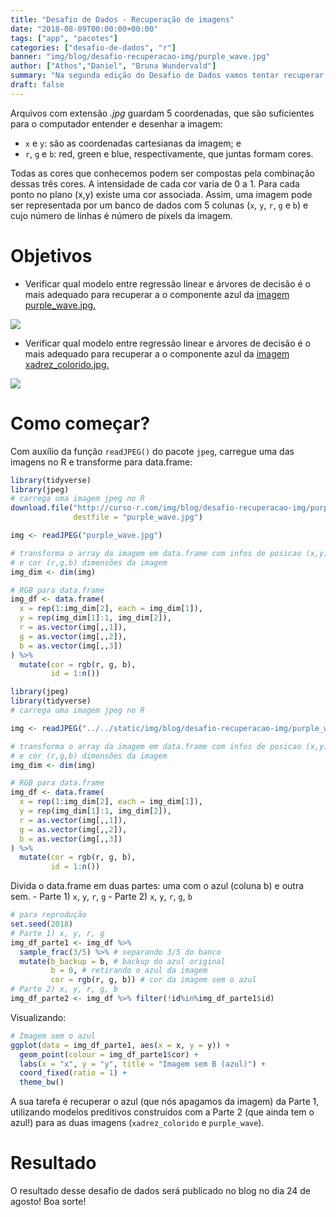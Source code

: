 ```yaml
---
title: "Desafio de Dados - Recuperação de imagens"
date: "2018-08-09T00:00:00+00:00"
tags: ["app", "pacotes"]
categories: ["desafio-de-dados", "r"]
banner: "img/blog/desafio-recuperacao-img/purple_wave.jpg"
author: ["Athos","Daniel", "Bruna Wundervald"]
summary: "Na segunda edição do Desafio de Dados vamos tentar recuperar a cor de uma imagem usando modelos de regressão e árvore de decisão."
draft: false
---
```


Arquivos com extensão *.jpg* guardam 5 coordenadas, que são
suficientes para o computador entender e desenhar a imagem:

- `x` e `y`: são as coordenadas cartesianas da imagem; e
- `r`, `g` e `b`: red, green e blue, respectivamente, que juntas formam cores.

Todas as cores que conhecemos podem ser compostas pela combinação dessas
três cores. A intensidade de cada cor varia de 0 a 1. Para cada
ponto no plano (x,y) existe uma cor associada. Assim, uma imagem pode 
ser representada por um banco de dados com 5 colunas (`x`, `y`, 
`r`, `g` e `b`) e cujo número de linhas é número de pixels da imagem.

# Objetivos

- Verificar qual modelo entre regressão linear e árvores de decisão é o
mais adequado para recuperar a o componente azul da 
[imagem purple_wave.jpg.](/img/blog/desafio-recuperacao-img/purple_wave.jpg)

![](/img/blog/desafio-recuperacao-img/purple_wave.jpg)

- Verificar qual modelo entre regressão linear e árvores de decisão é o
mais adequado para recuperar a o componente azul da 
[imagem xadrez_colorido.jpg.](/img/blog/desafio-recuperacao-img/xadrez_colorido.jpg)

![](/img/blog/desafio-recuperacao-img/xadrez_colorido.jpg)

# Como começar?

Com auxílio da função `readJPEG()` do pacote `jpeg`, carregue uma das 
imagens no R e transforme para data.frame: 

```r
library(tidyverse)
library(jpeg)
# carrega uma imagem jpeg no R
download.file("http://curso-r.com/img/blog/desafio-recuperacao-img/purple_wave.jpg", 
              destfile = "purple_wave.jpg")

img <- readJPEG("purple_wave.jpg")

# transforma o array da imagem em data.frame com infos de posicao (x,y)
# e cor (r,g,b) dimensões da imagem
img_dim <- dim(img)

# RGB para data.frame
img_df <- data.frame(
  x = rep(1:img_dim[2], each = img_dim[1]),
  y = rep(img_dim[1]:1, img_dim[2]),
  r = as.vector(img[,,1]),
  g = as.vector(img[,,2]),
  b = as.vector(img[,,3])
) %>%
  mutate(cor = rgb(r, g, b),
         id = 1:n())

```

```r
library(jpeg)
library(tidyverse)
# carrega uma imagem jpeg no R

img <- readJPEG("../../static/img/blog/desafio-recuperacao-img/purple_wave.jpg")

# transforma o array da imagem em data.frame com infos de posicao (x,y)
# e cor (r,g,b) dimensões da imagem
img_dim <- dim(img)

# RGB para data.frame
img_df <- data.frame(
  x = rep(1:img_dim[2], each = img_dim[1]),
  y = rep(img_dim[1]:1, img_dim[2]),
  r = as.vector(img[,,1]),
  g = as.vector(img[,,2]),
  b = as.vector(img[,,3])
) %>%
  mutate(cor = rgb(r, g, b),
         id = 1:n())

```


Divida o data.frame em duas partes: uma com o azul (coluna b) e outra sem.
  - Parte 1) `x`, `y`, `r`, `g`
  - Parte 2) `x`, `y`, `r`, `g`, `b`

```r
# para reprodução
set.seed(2018) 
# Parte 1) x, y, r, g
img_df_parte1 <- img_df %>% 
  sample_frac(3/5) %>% # separando 3/5 do banco
  mutate(b_backup = b, # backup do azul original
         b = 0, # retirando o azul da imagem
         cor = rgb(r, g, b)) # cor da imagem sem o azul
# Parte 2) x, y, r, g, b
img_df_parte2 <- img_df %>% filter(!id%in%img_df_parte1$id)
```

Visualizando:

```r
# Imagem sem o azul
ggplot(data = img_df_parte1, aes(x = x, y = y)) + 
  geom_point(colour = img_df_parte1$cor) +
  labs(x = "x", y = "y", title = "Imagem sem B (azul)") +
  coord_fixed(ratio = 1) +
  theme_bw()
```


A sua tarefa é recuperar o azul (que nós apagamos da imagem) da Parte 1, 
utilizando modelos preditivos construídos com a Parte 2 (que ainda tem o azul!) para as duas imagens (`xadrez_colorido` e `purple_wave`).

# Resultado

O resultado desse desafio de dados será publicado no blog no dia 24 de agosto! Boa sorte!
